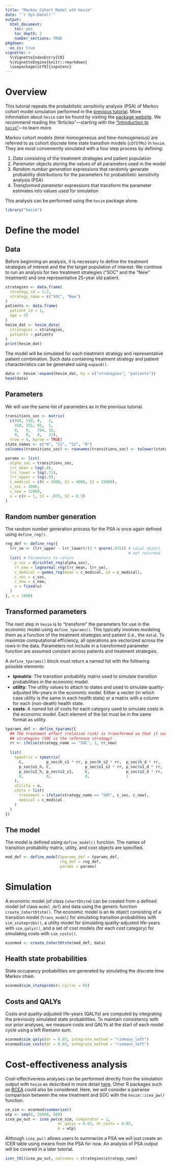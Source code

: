 ```yaml
---
title: "Markov Cohort Model wth hesim"
date: "`r Sys.Date()`"
output: 
  html_document:
    toc: yes
    toc_depth: 2
    number_sections: TRUE
pkgdown:
  as_is: true
vignette: >
  %\VignetteIndexEntry{C0}
  %\VignetteEngine{knitr::rmarkdown}
  \usepackage[utf8]{inputenc}
---
```


# Overview
This tutorial repeats the probabilistic sensitivity analysis (PSA) of Markov cohort model simulation performed in the [previous tutorial](probabilistic-sensitivity-analysis.html). More information about `hesim` can be found by visiting the [package website](https://hesim-dev.github.io/hesim/). We recommend reading the "Articles"---starting with the ["Introduction to `hesim`"](https://hesim-dev.github.io/hesim/articles/intro.html)---to learn more. 

Markov cohort models (time-homogeneous and time-homogeneous) are referred to as cohort discrete time state transition models (`cDTSTMs`) in `hesim`. They are most conveniently simulated with a four step process by defining:

1. *Data* consisting of the treatment strategies and patient population
2. *Parameter* objects storing the values of all parameters used in the model
3. *Random number generation* expressions that randomly generate probability distributions for the parameters for probabilistic sensitivity analysis (PSA)
4. *Transformed parameter* expressions that transform the parameter estimates into values used for simulation

This analysis can be performed using the `hesim` package alone. 

```r
library("hesim")
```


# Define the model
## Data
Before beginning an analysis, it is necessary to define the treatment strategies of interest and the the target population of interest. We continue to run an analysis for two treatment strategies ("SOC" and the "New" treatment) and one representative 25-year old patient.

```r
strategies <- data.frame(
  strategy_id = 1:2,
  strategy_name = c("SOC", "New")
)
patients <- data.frame(
  patient_id = 1,
  age = 25
)
hesim_dat <- hesim_data(
  strategies = strategies,
  patients = patients
)
print(hesim_dat)
```

The model will be simulated for each treatment strategy and representative patient combination. Such data containing treatment strategy and patient characteristics can be generated using `expand()`. 

```r
data <- hesim::expand(hesim_dat, by = c("strategies", "patients"))
head(data)
```

## Parameters
We will use the same list of parameters as in the previous tutorial.

```r
transitions_soc <- matrix(
  c(848, 150, 0,   2,
    450, 355, 95,  5,
    0,   0,   784, 16,
    0,   0,   0,   23),
  nrow = 4, byrow = TRUE)
state_names <- c("H", "S1", "S2", "D")
colnames(transitions_soc) <- rownames(transitions_soc) <- tolower(state_names)
```


```r
params <- list(
  alpha_soc = transitions_soc,
  lrr_mean = log(.8),
  lrr_lower = log(.71),
  lrr_upper = log(.9),
  c_medical = c(H = 2000, S1 = 4000, S2 = 15000),
  c_soc = 2000,
  c_new = 12000,
  u = c(H = 1, S1 = .075, S2 = 0.5)
)
```

## Random number generation
The random number generation process for the PSA is once again defined using `define_rng()`. 

```r
rng_def <- define_rng({
  lrr_se <- (lrr_upper - lrr_lower)/(2 * qnorm(.975)) # Local object 
                                                      # not returned
  list( # Parameters to return
    p_soc = dirichlet_rng(alpha_soc),
    rr_new = lognormal_rng(lrr_mean, lrr_se),
    c_medical = gamma_rng(mean = c_medical, sd = c_medical),
    c_soc = c_soc,
    c_new = c_new,
    u = fixed(u)
  )
}, n = 1000)
```

## Transformed parameters
The next step in `hesim` is to "transform" the parameters for use in the economic model using `define_tparams()`. This typically involves modeling them as a function of the treatment strategies and patient (i.e.,  the `data`). To maximize computational efficiency, all operations are vectorized across the rows in the data. Parameters not include in a transformed parameter function are assumed constant across patients and treatment strategies.

A `define_tparams()` block must return a named list with the following possible elements:

* **tpmatrix**: The transition probability matrix used to simulate transition probabilities in the economic model. 
* **utility**: The utility values to attach to states and used to simulate quality-adjusted life-years in the economic model. Either a vector (in which case utility is the same in each health state) or a matrix with a column for each (non-death) health state.
* **costs**: A named list of costs for each category used to simulate costs in the economic model. Each element of the list must be in the same format as utility.

```r
tparams_def <- define_tparams({
  ## The treatment effect (relative risk) is transformed so that it varies by 
  ## strategies (SOC is the reference strategy)
  rr <- ifelse(strategy_name == "SOC", 1, rr_new)
  
  list(
    tpmatrix = tpmatrix(
      C,          p_soc$h_s1 * rr, p_soc$h_s2 * rr,  p_soc$h_d * rr,
      p_soc$s1_h, C,               p_soc$s1_s2 * rr, p_soc$s1_d * rr,
      p_soc$s2_h, p_soc$s2_s1,     C,                p_soc$s2_d * rr,
      0,          0,               0,                1
    ),
    utility = u,
    costs = list(
      treatment = ifelse(strategy_name == "SOC", c_soc, c_new),
      medical = c_medical
    )
  )
})
```

## The model
The model is defined using `define_model()` function. The names of transition probability matrix, utility, and cost objects are specified.

```r
mod_def <- define_model(tparams_def = tparams_def, 
                        rng_def = rng_def, 
                        params = params)
```

# Simulation
A economic model (of class `CohortDtstm`) can be created from a defined model (of class `model_def`) and data using the generic function `create_CohortDtstm()`. The economic model is an `R6` object consisting of a transition model (`trans_model`) for simulating transition probabilities with `sim_stateprobs()`, a utility model for simulating quality-adjusted life-years with `sim_qalys()`, and a set of cost models (for each cost category) for simulating costs with `sim_costs()`. 

```r
econmod <- create_CohortDtstm(mod_def, data)
```

## Health state probabilities
State occupancy probabilities are generated by simulating the discrete time Markov chain. 

```r
econmod$sim_stateprobs(n_cycles = 85)
```

## Costs and QALYs
Costs and quality-adjusted life-years (QALYs) are computed by integrating the previously simulated state probabilities. To maintain consistency with our prior analyses, we measure costs and QALYs at the start of each model cycle using a left Riemann sum.

```r
econmod$sim_qalys(dr = 0.03, integrate_method = "riemann_left")
econmod$sim_costs(dr = 0.03, integrate_method = "riemann_left")
```

# Cost-effectiveness analysis
Cost-effectiveness analyses can be performed directly from the simulation output with `hesim` as described in more detail [here](icea.html). Other R packages such as [BCEA](https://sites.google.com/a/statistica.it/gianluca/bcea) could also be considered. Here, we will consider a pairwise comparison between the new treatment and SOC with the `hesim::icea_pw()` function.

```r
ce_sim <- econmod$summarize()
wtp <- seq(0, 25000, 500)
icea_pw_out <- icea_pw(ce_sim, comparator = 1, 
                       dr_qalys = 0.03, dr_costs = 0.03,
                       k = wtp)
```

Although `icea_pw()` allows users to summarize a PSA we will just create an ICER table using means from the PSA for now. An analysis of PSA output will be covered in a later tutorial.  

```r
icer_tbl(icea_pw_out, colnames = strategies$strategy_name) 
```

